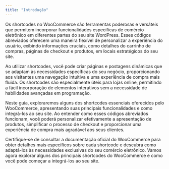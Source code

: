 ```yaml
---
title: "Introdução"
---
```


Os shortcodes no WooCommerce são ferramentas poderosas e versáteis que permitem incorporar funcionalidades específicas de comércio eletrônico em diferentes partes do seu site WordPress. Esses códigos abreviados oferecem uma maneira flexível de personalizar a experiência do usuário, exibindo informações cruciais, como detalhes do carrinho de compras, páginas de checkout e produtos, em locais estratégicos do seu site.

Ao utilizar shortcodes, você pode criar páginas e postagens dinâmicas que se adaptam às necessidades específicas do seu negócio, proporcionando aos visitantes uma navegação intuitiva e uma experiência de compra mais fluida. Os shortcodes são especialmente úteis para lojas online, permitindo a fácil incorporação de elementos interativos sem a necessidade de habilidades avançadas em programação.

Neste guia, exploraremos alguns dos shortcodes essenciais oferecidos pelo WooCommerce, apresentando suas principais funcionalidades e como integrá-los ao seu site. Ao entender como esses códigos abreviados funcionam, você poderá personalizar efetivamente a apresentação de produtos, simplificar o processo de checkout e proporcionar uma experiência de compra mais agradável aos seus clientes.

Certifique-se de consultar a documentação oficial do WooCommerce para obter detalhes mais específicos sobre cada shortcode e descubra como adaptá-los às necessidades exclusivas do seu comércio eletrônico. Vamos agora explorar alguns dos principais shortcodes do WooCommerce e como você pode começar a integrá-los ao seu site.